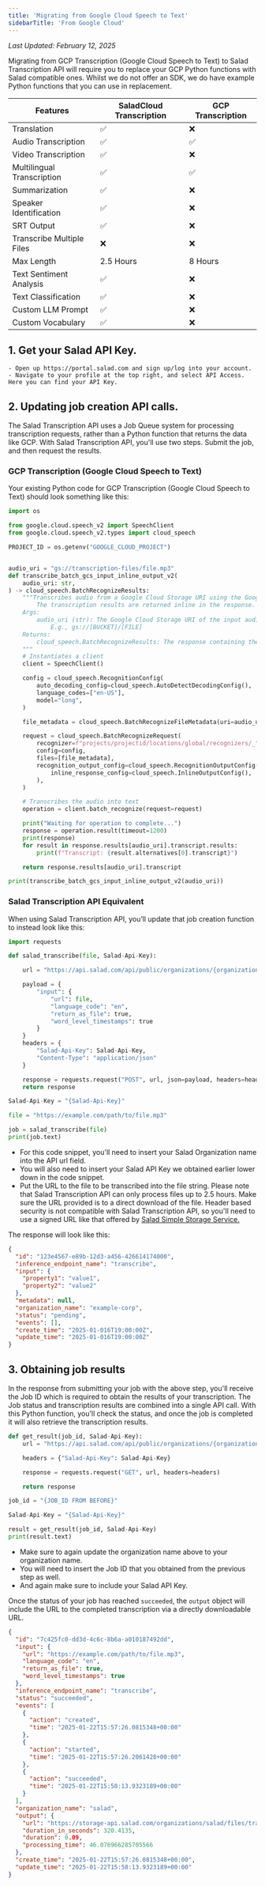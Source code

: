 ```yaml
---
title: 'Migrating from Google Cloud Speech to Text'
sidebarTitle: 'From Google Cloud'
---
```


_Last Updated: February 12, 2025_

Migrating from GCP Transcription (Google Cloud Speech to Text) to Salad Transcription API will require you to replace
your GCP Python functions with Salad compatible ones. Whilst we do not offer an SDK, we do have example Python functions
that you can use in replacement.

| Features                   | SaladCloud Transcription | GCP Transcription |
| -------------------------- | ------------------------ | ----------------- |
| Translation                | ✅                       | ❌                |
| Audio Transcription        | ✅                       | ✅                |
| Video Transcription        | ✅                       | ❌                |
| Multilingual Transcription | ✅                       | ✅                |
| Summarization              | ✅                       | ❌                |
| Speaker Identification     | ✅                       | ❌                |
| SRT Output                 | ✅                       | ❌                |
| Transcribe Multiple Files  | ❌                       | ❌                |
| Max Length                 | 2.5 Hours                | 8 Hours           |
| Text Sentiment Analysis    | ✅                       | ❌                |
| Text Classification        | ✅                       | ❌                |
| Custom LLM Prompt          | ✅                       | ❌                |
| Custom Vocabulary          | ✅                       | ❌                |

## 1. Get your Salad API Key.

    - Open up https://portal.salad.com and sign up/log into your account.
    - Navigate to your profile at the top right, and select API Access. Here you can find your API Key.

## 2. Updating job creation API calls.

The Salad Transcription API uses a Job Queue system for processing transcription requests, rather than a Python function
that returns the data like GCP. With Salad Transcription API, you'll use two steps. Submit the job, and then request the
results.

### GCP Transcription (Google Cloud Speech to Text)

Your existing Python code for GCP Transcription (Google Cloud Speech to Text) should look something like this:

```Python
import os

from google.cloud.speech_v2 import SpeechClient
from google.cloud.speech_v2.types import cloud_speech

PROJECT_ID = os.getenv("GOOGLE_CLOUD_PROJECT")


audio_uri = "gs://transcription-files/file.mp3"
def transcribe_batch_gcs_input_inline_output_v2(
    audio_uri: str,
) -> cloud_speech.BatchRecognizeResults:
    """Transcribes audio from a Google Cloud Storage URI using the Google Cloud Speech-to-Text API.
        The transcription results are returned inline in the response.
    Args:
        audio_uri (str): The Google Cloud Storage URI of the input audio file.
            E.g., gs://[BUCKET]/[FILE]
    Returns:
        cloud_speech.BatchRecognizeResults: The response containing the transcription results.
    """
    # Instantiates a client
    client = SpeechClient()

    config = cloud_speech.RecognitionConfig(
        auto_decoding_config=cloud_speech.AutoDetectDecodingConfig(),
        language_codes=["en-US"],
        model="long",
    )

    file_metadata = cloud_speech.BatchRecognizeFileMetadata(uri=audio_uri)

    request = cloud_speech.BatchRecognizeRequest(
        recognizer=f"projects/projectid/locations/global/recognizers/_",
        config=config,
        files=[file_metadata],
        recognition_output_config=cloud_speech.RecognitionOutputConfig(
            inline_response_config=cloud_speech.InlineOutputConfig(),
        ),
    )

    # Transcribes the audio into text
    operation = client.batch_recognize(request=request)

    print("Waiting for operation to complete...")
    response = operation.result(timeout=1200)
    print(response)
    for result in response.results[audio_uri].transcript.results:
        print(f"Transcript: {result.alternatives[0].transcript}")

    return response.results[audio_uri].transcript

print(transcribe_batch_gcs_input_inline_output_v2(audio_uri))
```

### Salad Transcription API Equivalent

When using Salad Transcription API, you’ll update that job creation function to instead look like this:

```Python
import requests

def salad_transcribe(file, Salad-Api-Key):

    url = "https://api.salad.com/api/public/organizations/{organization_name}/inference-endpoints/transcribe/jobs"

    payload = {
        "input": {
       	    "url": file,
       	    "language_code": "en",
       	    "return_as_file": true,
       	    "word_level_timestamps": true
        }
    }
    headers = {
        "Salad-Api-Key": Salad-Api-Key,
        "Content-Type": "application/json"
    }

    response = requests.request("POST", url, json=payload, headers=headers)
    return response

Salad-Api-Key = "{Salad-Api-Key}"

file = "https://example.com/path/to/file.mp3"

job = salad_transcribe(file)
print(job.text)
```

- For this code snippet, you'll need to insert your Salad Organization name into the API url field.
- You will also need to insert your Salad API Key we obtained earlier lower down in the code snippet.
- Put the URL to the file to be transcribed into the file string. Please note that Salad Transcription API can only
  process files up to 2.5 hours. Make sure the URL provided is to a direct download of the file. Header based security
  is not compatible with Salad Transcription API, so you'll need to use a signed URL like that offered by
  [Salad Simple Storage Service.](/storage/explanation/overview#upload-a-file)

The response will look like this:

```json
{
  "id": "123e4567-e89b-12d3-a456-426614174000",
  "inference_endpoint_name": "transcribe",
  "input": {
    "property1": "value1",
    "property2": "value2"
  },
  "metadata": null,
  "organization_name": "example-corp",
  "status": "pending",
  "events": [],
  "create_time": "2025-01-016T19:00:00Z",
  "update_time": "2025-01-016T19:00:00Z"
}
```

## 3. Obtaining job results

In the response from submitting your job with the above step, you'll receive the Job ID which is required to obtain the
results of your transcription. The Job status and transcription results are combined into a single API call. With this
Python function, you'll check the status, and once the job is completed it will also retrieve the transcription results.

```Python
def get_result(job_id, Salad-Api-Key):
    url = "https://api.salad.com/api/public/organizations/{organization_name}/inference-endpoints/transcribe/jobs/" + job_id

    headers = {"Salad-Api-Key": Salad-Api-Key}

    response = requests.request("GET", url, headers=headers)

    return response

job_id = "{JOB_ID FROM BEFORE}"

Salad-Api-Key = "{Salad-Api-Key}"

result = get_result(job_id, Salad-Api-Key)
print(result.text)
```

- Make sure to again update the organization name above to your organization name.
- You will need to insert the Job ID that you obtained from the previous step as well.
- And again make sure to include your Salad API Key.

Once the status of your job has reached `succeeded`, the `output` object will include the URL to the completed
transcription via a directly downloadable URL.

```json
{
  "id": "7c425fc0-dd3d-4c6c-8b6a-a010187492dd",
  "input": {
    "url": "https://example.com/path/to/file.mp3",
    "language_code": "en",
    "return_as_file": true,
    "word_level_timestamps": true
  },
  "inference_endpoint_name": "transcribe",
  "status": "succeeded",
  "events": [
    {
      "action": "created",
      "time": "2025-01-22T15:57:26.0815348+00:00"
    },
    {
      "action": "started",
      "time": "2025-01-22T15:57:26.2061428+00:00"
    },
    {
      "action": "succeeded",
      "time": "2025-01-22T15:58:13.9323189+00:00"
    }
  ],
  "organization_name": "salad",
  "output": {
    "url": "https://storage-api.salad.com/organizations/salad/files/transcription/73b2ee75-664e-4332-a853-9210dde5c5fd?token=ac34664a-088d-4c72-b53c-c99cfbf538",
    "duration_in_seconds": 320.4135,
    "duration": 0.09,
    "processing_time": 46.076966285705566
  },
  "create_time": "2025-01-22T15:57:26.0815348+00:00",
  "update_time": "2025-01-22T15:58:13.9323189+00:00"
}
```
